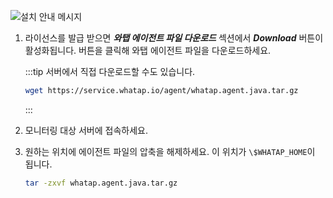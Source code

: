 ![설치 안내 메시지](https://img.whatap.io/media/images/Screenshot_2020-12-03_test_14737_-_Application_Monitoring2.png)

1. 라이선스를 발급 받으면 ***와탭 에이전트 파일 다운로드*** 섹션에서 ***Download*** 버튼이 활성화됩니다. 버튼을 클릭해 와탭 에이전트 파일을 다운로드하세요.

    :::tip
    서버에서 직접 다운로드할 수도 있습니다.
    ```bash
    wget https://service.whatap.io/agent/whatap.agent.java.tar.gz
    ```
    :::

1. 모니터링 대상 서버에 접속하세요.
1. 원하는 위치에 에이전트 파일의 압축을 해제하세요. 이 위치가 ``\$WHATAP_HOME``이 됩니다.

    ```bash
    tar -zxvf whatap.agent.java.tar.gz
    ```